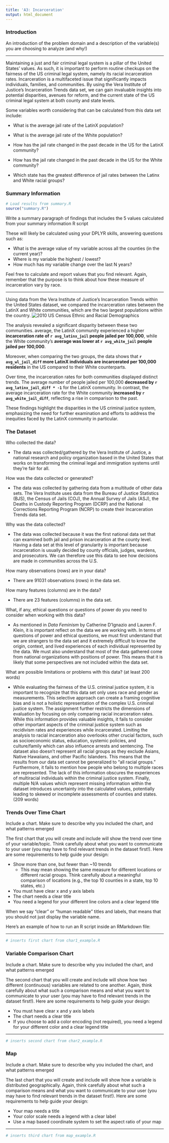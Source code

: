 ```yaml
---
title: 'A3: Incarceration'
output: html_document
---
```


### Introduction

An introduction of the problem domain and a description of the variable(s) 
you are choosing to analyze (and why!)

***

Maintaining a just and fair criminal legal system is a pillar of the 
United States' values. As such, it is important to perform routine checkups on 
the fairness of the US criminal legal system, namely its racial incarceration 
rates. Incarceration is a multifaceted issue that significantly impacts 
individuals, families, and communities. By using the Vera Institute of Justice's 
Incarceration Trends data set, we can gain invaluable insights into potential 
disparities, avenues for reform, and the current state of the US criminal legal 
system at both county and state levels. 

Some variables worth considering that can be calculated from this data set 
include:

* What is the average jail rate of the LatinX population?

* What is the average jail rate of the White population?

* How has the jail rate changed in the past decade in the US for the
LatinX community? 

* How has the jail rate changed in the past decade in the US for the
White community?

* Which state has the greatest difference of jail rates between the Latinx and 
White racial groups?

### Summary Information

```r
# Load results from summary.R
source("summary.R")

```

Write a summary paragraph of findings that includes the 5 values calculated 
from your summary information R script

These will likely be calculated using your DPLYR skills, answering questions 
such as:

- What is the average value of my variable across all the counties (in the 
current year)?
- Where is my variable the highest / lowest?
- How much has my variable change over the last N years?

Feel free to calculate and report values that you find relevant. Again, remember 
that the purpose is to think about how these measure of incarceration vary 
by race.

***

Using data from the Vera Institute of Justice's Incarceration Trends within 
the United States dataset, we compared the incarceration rates between the 
LatinX and White communities, which are the two largest populations within 
the country. 
![2010 US Census Ethnic and Racial Demographics](USCensus.png)

The analysis revealed a significant disparity between these two communities. 
average, the LatinX community experienced a higher **incarceration rate of 
`r avg_latinx_jail` people jailed per 100,000**, while the White community's 
**average was lower at `r avg_white_jail` people jailed per 100,000**.

Moreover, when comparing the two groups, the data shows that 
**`r avg_wl_jail_diff` more LatinX individuals are incarcerated per 100,000 
residents** in the US compared to their White counterparts.

Over time, the incarceration rates for both communities displayed distinct 
trends. The average number of people jailed per 100,000 **decreased by 
`r avg_latinx_jail_diff * -1`** for the LatinX community. In contrast, 
the average incarceration rate for the White community **increased by 
`r avg_white_jail_diff`**, reflecting a rise in comparison to the past.

These findings highlight the disparities in the US criminal justice system, 
emphasizing the need for further examination and efforts to address the 
inequities faced by the LatinX community in particular.



### The Dataset

Who collected the data?

* The data was collected/gathered by the Vera Institute of Justice, a national
research and policy organization based in the United States that works on 
transforming the criminal legal and immigration systems until they're fair for
all. 

How was the data collected or generated?

* The data was collected by gathering data from a multitude of other data sets. 
The Vera Institute uses data from the Bureau of Justice Statistics (BJS), 
the Census of Jails (COJ), the Annual Survey of Jails (ASJ), 
the Deaths in Custody Reporting Program (DCRP) and the National Corrections 
Reporting Program (NCRP) to create their Incarceration Trends data set.

Why was the data collected?

* The data was collected because it was the first national data set that 
can examined both jail and prison incarceration at the county level. Having a 
data set at this level of granularity is important because incarceration is 
usually decided by county officials, judges, wardens, and prosecutors. We can 
therefore use this data to see how decisions are made in communities across 
the U.S.

How many observations (rows) are in your data?

* There are 91031 observations (rows) in the data set.

How many features (columns) are in the data?

* There are 23 features (columns) in the data set.

What, if any, ethical questions or questions of power do you need to consider 
when working with this data?  

* As mentioned in *Data Feminism* by Catherine D'Ignazio and Lauren F. Klein, 
it is important reflect on the data we are working with. In terms of questions
of power and ethical questions, we must first understand that we are strangers
to the data set and it extremely difficult to know the origin, context, and 
lived experiences of each individual represented by the data. We must also 
understand that most of the data gathered come from national organizations with
positions of power. This means that it is likely that some perspectives are
not included within the data set. 

What are possible limitations or problems with this data?   (at least 200 words)

* 
While evaluating the fairness of the U.S. criminal justice system, it is 
important to recognize that this data set only uses race and gender as 
measurements. This selective approach can create a framing cognitive bias and 
is not a holistic representation of the complex U.S. criminal justice system. 
The assignment further restricts the dimensions of evaluation by focusing on 
only comparing racial incarceration rates. While this information provides 
valuable insights, it fails to consider other important aspects of the criminal 
justice system such as recidivism rates and experiences while incarcerated. 
Limiting the analysis to racial incarceration also overlooks other crucial 
factors, such as socioeconomic status, education, systemic policies, and 
culture/family which can also influence arrests and sentencing.
The dataset also doesn’t represent all racial groups as they exclude Asians, 
Native Hawaiians, and other Pacific Islanders. This means that the results 
from our data set cannot be generalized to “all racial groups.”
Furthermore, it fails to mention how people who belong to multiple races are 
represented. The lack of this information obscures the 
experiences of multiracial individuals within the criminal justice system. 
Finally, multiple N/A values which represent missing information within the 
dataset introduces uncertainty into the calculated values, potentially leading 
to skewed or incomplete assessments of counties and states. (209 words)


### Trends Over Time Chart

Include a chart. Make sure to describe why you included the chart, and what 
patterns emerged

The first chart that you will create and include will show the trend over 
time of your variable/topic. Think carefully about what you want to communicate 
to your user (you may have to find relevant trends in the dataset first!). 
Here are some requirements to help guide your design:

- Show more than one, but fewer than ~10 trends
  - This may mean showing the same measure for different locations or different 
  racial groups. Think carefully about a meaningful comparison of locations 
  (e.g., the top 10 counties in a state, top 10 states, etc.)
- You must have clear x and y axis labels
- The chart needs a clear title 
- You need a legend for your different line colors and a clear legend title

When we say "clear" or "human readable" titles and labels, that means that you 
should not just display the variable name.

Here's an example of how to run an R script inside an RMarkdown file:

***

```r
# inserts first chart from char1_example.R
```

### Variable Comparison Chart

Include a chart. Make sure to describe why you included the chart, and what 
patterns emerged

The second chart that you will create and include will show how two different 
(continuous) variables are related to one another. Again, think carefully about 
what such a comparison means and what you want to communicate to your user 
(you may have to find relevant trends in the dataset first!). Here are some 
requirements to help guide your design:

- You must have clear x and y axis labels
- The chart needs a clear title 
- If you choose to add a color encoding (not required), you need a legend for 
your different color and a clear legend title

***

```r
# inserts second chart from char2_example.R

```


### Map

Include a chart. Make sure to describe why you included the chart, and what 
patterns emerged

The last chart that you will create and include will show how a variable is 
distributed geographically. Again, think carefully about what such a comparison 
means and what you want to communicate to your user (you may have to find 
relevant trends in the dataset first!). Here are some requirements to help 
guide your design:

- Your map needs a title
- Your color scale needs a legend with a clear label
- Use a map based coordinate system to set the aspect ratio of your map

***

```r
# inserts third chart from map_example.R
```


